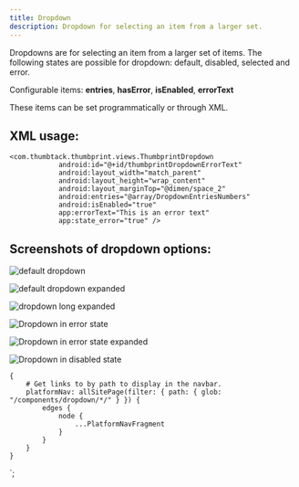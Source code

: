 ```yaml
---
title: Dropdown
description: Dropdown for selecting an item from a larger set.
---
```



<ComponentHeader data={props.data} />

Dropdowns are for selecting an item from a larger set of items. The following states are possible for dropdown: default, disabled, selected and error.

Configurable items: **entries**, **hasError**, **isEnabled**, **errorText**

These items can be set programmatically or through XML.

## **XML usage:**

```
<com.thumbtack.thumbprint.views.ThumbprintDropdown
            android:id="@+id/thumbprintDropdownErrorText"
            android:layout_width="match_parent"
            android:layout_height="wrap_content"
            android:layout_marginTop="@dimen/space_2"
            android:entries="@array/DropdownEntriesNumbers"
            android:isEnabled="true"
            app:errorText="This is an error text"
            app:state_error="true" />
```

## **Screenshots of dropdown options:**

![default dropdown](/img/dropdown_default.png 'Default dropdown')

![default dropdown expanded](/img/dropdown_default_expanded.png 'Default dropdown expanded')

![dropdown long expanded](/img/dropdown_long_expanded.png 'Dropdown with long text expanded')

![Dropdown in error state](/img/dropdown_error.png 'Dropdown in error state')

![Dropdown in error state expanded](/img/dropdown_error_expanded.png 'Dropdown in error state expanded')

![Dropdown in disabled state](/img/dropdown_disabled.png 'Dropdown in disabled state')

    {
        # Get links to by path to display in the navbar.
        platformNav: allSitePage(filter: { path: { glob: "/components/dropdown/*/" } }) {
            edges {
                node {
                    ...PlatformNavFragment
                }
            }
        }
    }
`;
